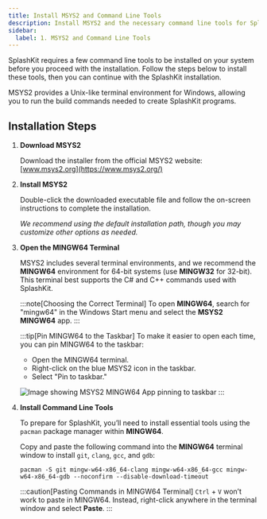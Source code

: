 ```yaml
---
title: Install MSYS2 and Command Line Tools
description: Install MSYS2 and the necessary command line tools for SplashKit on Windows.
sidebar:
  label: 1. MSYS2 and Command Line Tools
---
```



SplashKit requires a few command line tools to be installed on your system before you proceed with the installation. Follow the steps below to install these tools, then you can continue with the SplashKit installation.

MSYS2 provides a Unix-like terminal environment for Windows, allowing you to run the build commands needed to create SplashKit programs.

## Installation Steps

<Steps>

1. **Download MSYS2**

   Download the installer from the official MSYS2 website: [www.msys2.org](https://www.msys2.org/)

2. **Install MSYS2**

   Double-click the downloaded executable file and follow the on-screen instructions to complete the installation.

   *We recommend using the default installation path, though you may customize other options as needed.*

3. **Open the MINGW64 Terminal**

   MSYS2 includes several terminal environments, and we recommend the **MINGW64** environment for 64-bit systems (use **MINGW32** for 32-bit). This terminal best supports the C# and C++ commands used with SplashKit.

   :::note[Choosing the Correct Terminal]
   To open **MINGW64**, search for "mingw64" in the Windows Start menu and select the **MSYS2 MINGW64** app.
   :::

   :::tip[Pin MINGW64 to the Taskbar]
   To make it easier to open each time, you can pin MINGW64 to the taskbar:
   - Open the MINGW64 terminal.
   - Right-click on the blue MSYS2 icon in the taskbar.
   - Select "Pin to taskbar."

   ![Image showing MSYS2 MINGW64 App pinning to taskbar](/images/installation/windows/mingw64-pin-to-taskbar.png)
   :::

4. **Install Command Line Tools**

   To prepare for SplashKit, you’ll need to install essential tools using the `pacman` package manager within **MINGW64**.

   Copy and paste the following command into the **MINGW64** terminal window to install `git`, `clang`, `gcc`, and `gdb`:

   ```shell
   pacman -S git mingw-w64-x86_64-clang mingw-w64-x86_64-gcc mingw-w64-x86_64-gdb --noconfirm --disable-download-timeout
   ```

   :::caution[Pasting Commands in MINGW64 Terminal]
   `Ctrl` + `V` won’t work to paste in MINGW64. Instead, right-click anywhere in the terminal window and select **Paste**.
   :::

</Steps>
